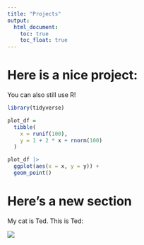 ```yaml
---
title: "Projects"
output: 
  html_document:
    toc: true
    toc_float: true
---
```


# Here is a nice project:

You can also still use R!

```r
library(tidyverse)

plot_df = 
  tibble(
    x = runif(100),
    y = 1 + 2 * x + rnorm(100)
  )

plot_df |> 
  ggplot(aes(x = x, y = y)) + 
  geom_point()
```


# Here's a new section

My cat is Ted. This is Ted:

![](images/ted.jpeg)





